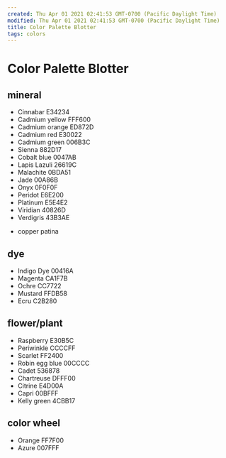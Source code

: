```yaml
---
created: Thu Apr 01 2021 02:41:53 GMT-0700 (Pacific Daylight Time)
modified: Thu Apr 01 2021 02:41:53 GMT-0700 (Pacific Daylight Time)
title: Color Palette Blotter
tags: colors
---
```


# Color Palette Blotter

## mineral

* Cinnabar E34234
* Cadmium yellow FFF600
* Cadmium orange ED872D
* Cadmium red E30022
* Cadmium green 006B3C
* Sienna 882D17
* Cobalt blue 0047AB
* Lapis Lazuli 26619C
* Malachite 0BDA51
* Jade 00A86B
* Onyx 0F0F0F
* Peridot E6E200
* Platinum E5E4E2
* Viridian 40826D
* Verdigris 43B3AE
- copper patina

## dye

* Indigo Dye 00416A
* Magenta CA1F7B
* Ochre CC7722
* Mustard FFDB58
* Ecru C2B280

## flower/plant

* Raspberry E30B5C
* Periwinkle CCCCFF
* Scarlet FF2400
* Robin egg blue 00CCCC
* Cadet 536878
* Chartreuse DFFF00
* Citrine E4D00A
* Capri 00BFFF
* Kelly green 4CBB17

## color wheel

* Orange FF7F00
* Azure 007FFF
